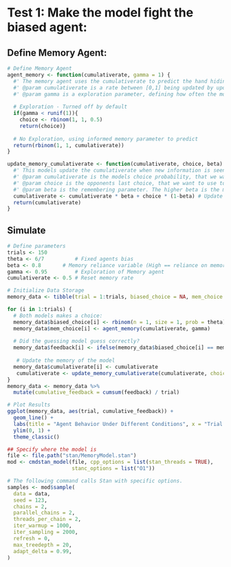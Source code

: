

# Test 1: Make the model fight the biased agent:
## Define Memory Agent:
```r
# Define Memory Agent
agent_memory <- function(cumulativerate, gamma = 1) {
  #' The memory agent uses the cumulativerate to predict the hand hiding the coin.
  #' @param cumulativerate is a rate between [0,1] being updated by update_memory_cumulativerate()
  #' @param gamma is a exploration parameter, defining how often the model picks a random choice.
   
  # Exploration - Turned off by default
  if(gamma < runif(1)){
    choice <- rbinom(1, 1, 0.5)
    return(choice)}
  
  # No Exploration, using informed memory parameter to predict
  return(rbinom(1, 1, cumulativerate))
}

update_memory_cumulativerate <- function(cumulativerate, choice, beta) {
  #' This models update the cumulativerate when new information is seen.
  #' @param cumulativerate is the models choice probability, that we want to update. This is returned.
  #' @param choice is the opponents last choice, that we want to use to update the memory
  #' @param beta is the remembering parameter. The higher beta is the more wieght we assign to prior memory.
  cumulativerate <- cumulativerate * beta + choice * (1-beta) # Update
  return(cumulativerate)
}
```


## Simulate
```r
# Define parameters
trials <- 150
theta <- 6/7          # Fixed agents bias
beta <- 0.8       # Memory reliance variable (High == reliance on memory)
gamma <- 0.95         # Exploration of Memory agent
cumulativerate <- 0.5 # Reset memory rate

# Initialize Data Storage
memory_data <- tibble(trial = 1:trials, biased_choice = NA, mem_choice = NA, feedback = NA,cumulativerate = NA, gamma = gamma, theta = theta, beta = beta)

for (i in 1:trials) {
  # Both models makes a choice:
  memory_data$biased_choice[i] <- rbinom(n = 1, size = 1, prob = theta)
  memory_data$mem_choice[i] <- agent_memory(cumulativerate, gamma)
      
  # Did the guessing model guess correctly?
  memory_data$feedback[i] <- ifelse(memory_data$biased_choice[i] == memory_data$mem_choice[i], yes = 1, no = 0)  # Random outcome
      
   # Update the memory of the model
  memory_data$cumulativerate[i] <- cumulativerate
   cumulativerate <- update_memory_cumulativerate(cumulativerate, choice = memory_data$biased_choice[i], beta)
}
memory_data <- memory_data %>% 
  mutate(cumulative_feedback = cumsum(feedback) / trial)

# Plot Results
ggplot(memory_data, aes(trial, cumulative_feedback)) +
  geom_line() +
  labs(title = "Agent Behavior Under Different Conditions", x = "Trial Number", y = "Cumulative Probability of Memory Agent winning", color = "Condition (alpha/beta)") +
  ylim(0, 1) +
  theme_classic()
```

```r
## Specify where the model is
file <- file.path("stan/MemoryModel.stan")
mod <- cmdstan_model(file, cpp_options = list(stan_threads = TRUE),
                     stanc_options = list("O1"))

# The following command calls Stan with specific options.
samples <- mod$sample(
  data = data,
  seed = 123,
  chains = 2,
  parallel_chains = 2,
  threads_per_chain = 2,
  iter_warmup = 1000,
  iter_sampling = 2000,
  refresh = 0,
  max_treedepth = 20,
  adapt_delta = 0.99,
)
```



